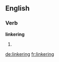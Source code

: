 ==English==

===Verb===
'''linkering'''

# {{present participle of|linker}}

[[de:linkering]]
[[fr:linkering]]